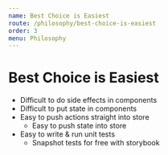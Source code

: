 ```yaml
---
name: Best Choice is Easiest
route: /philosophy/best-choice-is-easiest
order: 3
menu: Philosophy
---
```


# Best Choice is Easiest

- Difficult to do side effects in components
- Difficult to put state in components
- Easy to push actions straight into store
    - Easy to push state into store
- Easy to write & run unit tests
    - Snapshot tests for free with storybook
